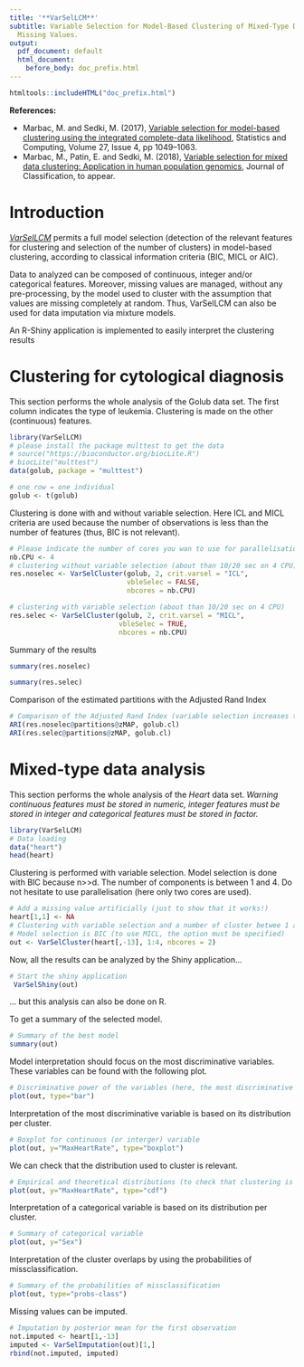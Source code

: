 ```yaml
---
title: '**VarSelLCM**'
subtitle: Variable Selection for Model-Based Clustering of Mixed-Type Data Set with
  Missing Values.
output:
  pdf_document: default
  html_document:
    before_body: doc_prefix.html
---
```


```r
htmltools::includeHTML("doc_prefix.html")
```


**References:** 

* Marbac, M. and Sedki, M. (2017), [Variable selection for model-based clustering using the integrated complete-data likelihood](https://link.springer.com/article/10.1007/s11222-016-9670-1), Statistics and Computing, Volume 27, Issue 4, pp 1049–1063.
* Marbac, M., Patin, E. and Sedki, M. (2018), [Variable selection for mixed data clustering: Application in human population genomics](https://arxiv.org/abs/1703.02293), Journal of Classification, to appear.

# Introduction
*[VarSelLCM](http://cran.r-project.org/web/packages/VarSelLCM/)* permits a full model selection (detection of the relevant features for clustering and selection of the number of clusters) in model-based clustering, according to classical information criteria (BIC, MICL or AIC).

Data to analyzed can be composed of continuous, integer and/or categorical features. Moreover, missing
values are managed, without any pre-processing, by the model used to cluster with the assumption that
values are missing completely at random. 
Thus, VarSelLCM can also be used for data imputation via mixture models. 

An R-Shiny application is implemented to easily interpret the clustering results


# Clustering for cytological diagnosis


This section performs the whole analysis of the Golub data set.  The first column indicates the type of leukemia. Clustering is made on the other (continuous) features.
```r
library(VarSelLCM)
# please install the package multtest to get the data
# source("https://bioconductor.org/biocLite.R")
# biocLite("multtest")
data(golub, package = "multtest") 

# one row = one individual
golub <- t(golub)
```

Clustering is done with and without variable selection. 
Here ICL and MICL criteria are used because the number of observations is less than the number of features (thus, BIC is not relevant).
```r
# Please indicate the number of cores you wan to use for parallelisation
nb.CPU <- 4
# clustering without variable selection (about than 10/20 sec on 4 CPU)
res.noselec <- VarSelCluster(golub, 2, crit.varsel = "ICL", 
                             vbleSelec = FALSE, 
                             nbcores = nb.CPU)

# clustering with variable selection (about than 10/20 sec on 4 CPU)
res.selec <- VarSelCluster(golub, 2, crit.varsel = "MICL",
                           vbleSelec = TRUE, 
                           nbcores = nb.CPU)
```

Summary of the results
```r
summary(res.noselec)

summary(res.selec)
```

Comparison of the estimated partitions with the Adjusted Rand Index
```r
# Comparison of the Adjusted Rand Index (variable selection increases the partition accuracy)
ARI(res.noselec@partitions@zMAP, golub.cl)
ARI(res.selec@partitions@zMAP, golub.cl)
```



# Mixed-type data analysis

This section performs the whole analysis of the *Heart* data set. *Warning continuous features must be stored in numeric, integer features must be stored in integer and categorical features must be stored in factor.*
```r
library(VarSelLCM)
# Data loading
data("heart")
head(heart)
```

Clustering is performed with variable selection. 
Model selection is done with BIC because n>>d.
The number of components is between 1 and 4.
Do not hesitate to use parallelisation (here only two cores are used).

```r
# Add a missing value artificially (just to show that it works!)
heart[1,1] <- NA
# Clustering with variable selection and a number of cluster betwee 1 and 4
# Model selection is BIC (to use MICL, the option must be specified)
out <- VarSelCluster(heart[,-13], 1:4, nbcores = 2)
```

Now, all the results can be analyzed by the Shiny application...
```r
# Start the shiny application
 VarSelShiny(out)
```

... but this analysis can also be done on R.

To get a summary of the selected model.
```r
# Summary of the best model
summary(out)
```

Model interpretation should focus on the most discriminative variables. 
These variables can be found with the following plot.
```r
# Discriminative power of the variables (here, the most discriminative variable is MaxHeartRate)
plot(out, type="bar")
```

Interpretation of the most discriminative variable is based on its distribution per cluster.
```r
# Boxplot for continuous (or interger) variable
plot(out, y="MaxHeartRate", type="boxplot")
```

We can check that the distribution used to cluster is relevant.
```r
# Empirical and theoretical distributions (to check that clustering is pertinent)
plot(out, y="MaxHeartRate", type="cdf")
```

Interpretation of a categorical variable is based on its distribution per cluster.
```r
# Summary of categorical variable
plot(out, y="Sex")
```

Interpretation of the cluster overlaps by using the probabilities of missclassification.
```r
# Summary of the probabilities of missclassification
plot(out, type="probs-class")
```

Missing values can be imputed.
```r
# Imputation by posterior mean for the first observation
not.imputed <- heart[1,-13]
imputed <- VarSelImputation(out)[1,]
rbind(not.imputed, imputed)
```